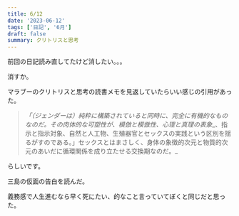 ```yaml
---
title: 6/12
date: '2023-06-12'
tags: ['日記', '6月']
draft: false
summary: クリトリスと思考
---
```




前回の日記読み直してたけど消したい。。。

消すか。

マラブーのクリトリスと思考の読書メモを見返していたらいい感じの引用があった。

>_「（ジェンダーは）純粋に構築されていると同時に、完全に有機的なものなのだ。その肉体的な可塑性が、模倣と模倣性、心理と真理の表象__、指示と指示対象、自然と人工物、生殖器官とセックスの実践という区別を揺るがすのである。」セックスとはまさしく、身体の象徴的次元と物質的次元のあいだに循環関係を成り立たせる交換期なのだ。_

らしいです。

三島の仮面の告白を読んだ。

義務感で人生進むなら早く死にたい、的なこと言っていてぼくと同じだと思った。